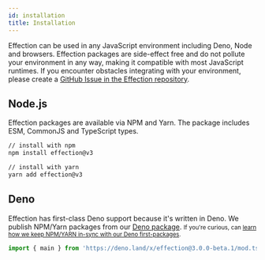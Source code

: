 ```yaml
---
id: installation
title: Installation
---
```


Effection can be used in any JavaScript environment including Deno, Node and browsers. Effection packages are side-effect free and do not pollute your environment in any way, making it compatible with most JavaScript runtimes.
If you encounter obstacles integrating with your environment, please create a [GitHub Issue in the Effection repository](https://github.com/thefrontside/effection/issues/new).

## Node.js

Effection packages are available via NPM and Yarn. The package includes ESM, CommonJS and TypeScript types.

```bash
// install with npm
npm install effection@v3

// install with yarn
yarn add effection@v3
```

## Deno

Effection has first-class Deno support because it's written in Deno. We publish NPM/Yarn packages from our [Deno package](https://deno.land/x/effection@3.0.0-beta.1). <small>If you're curious, can [learn how we keep NPM/YARN in-sync with our Deno first-packages](https://frontside.com/blog/2023-04-27-deno-is-the-easiest-way-to-author-npm-packages/).</small>

```ts
import { main } from 'https://deno.land/x/effection@3.0.0-beta.1/mod.ts';
```